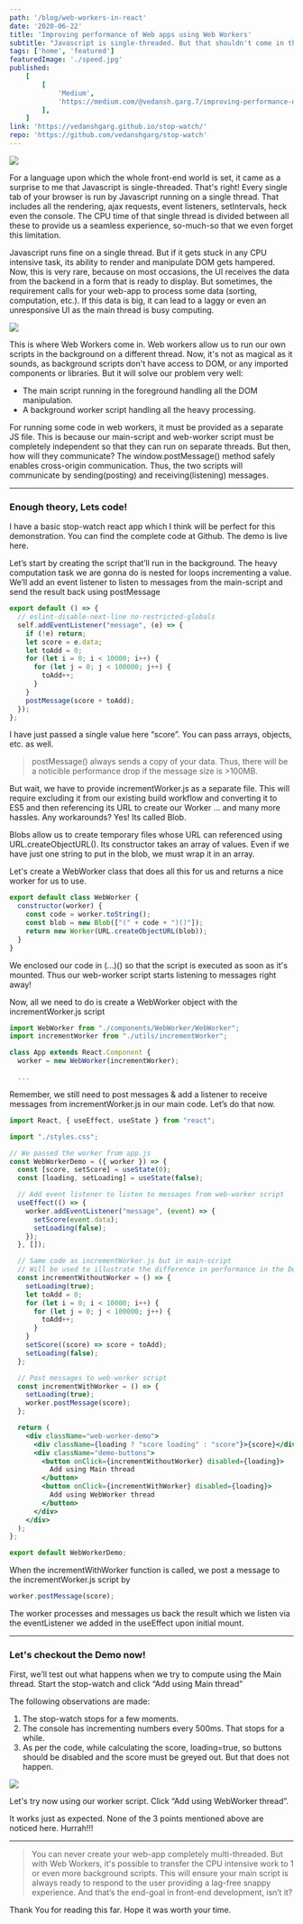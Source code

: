 ```yaml
---
path: '/blog/web-workers-in-react'
date: '2020-06-22'
title: 'Improving performance of Web apps using Web Workers'
subtitle: "Javascript is single-threaded. But that shouldn't come in the way of a lag-free experience. And WebWorkers help with just that!"
tags: ['home', 'featured']
featuredImage: './speed.jpg'
published:
    [
        [
            'Medium',
            'https://medium.com/@vedansh.garg.7/improving-performance-of-web-apps-using-web-workers-d69ae011126e',
        ],
    ]
link: 'https://vedanshgarg.github.io/stop-watch/'
repo: 'https://github.com/vedanshgarg/stop-watch'
---
```

![](./speed.jpg)

For a language upon which the whole front-end world is set, it came as a surprise to me that Javascript is single-threaded. That's right! Every single tab of your browser is run by Javascript running on a single thread. That includes all the rendering, ajax requests, event listeners, setIntervals, heck even the console. The CPU time of that single thread is divided between all these to provide us a seamless experience, so-much-so that we even forget this limitation.

Javascript runs fine on a single thread. But if it gets stuck in any CPU intensive task, its ability to render and manipulate DOM gets hampered. Now, this is very rare, because on most occasions, the UI receives the data from the backend in a form that is ready to display. But sometimes, the requirement calls for your web-app to process some data (sorting, computation, etc.). If this data is big, it can lead to a laggy or even an unresponsive UI as the main thread is busy computing.

![](./unresponsive.jpg)

This is where Web Workers come in. Web workers allow us to run our own scripts in the background on a different thread. Now, it's not as magical as it sounds, as background scripts don't have access to DOM, or any imported components or libraries. But it will solve our problem very well:

* The main script running in the foreground handling all the DOM manipulation.
* A background worker script handling all the heavy processing.

For running some code in web workers, it must be provided as a separate JS file. This is because our main-script and web-worker script must be completely independent so that they can run on separate threads. But then, how will they communicate? The window.postMessage() method safely enables cross-origin communication. Thus, the two scripts will communicate by sending(posting) and receiving(listening) messages.

---

### Enough theory, Lets code!

I have a basic stop-watch react app which I think will be perfect for this demonstration. You can find the complete code at Github. The demo is live here.

Let’s start by creating the script that’ll run in the background. The heavy computation task we are gonna do is nested for loops incrementing a value. We’ll add an event listener to listen to messages from the main-script and send the result back using postMessage

```jsx
export default () => {
  // eslint-disable-next-line no-restricted-globals
  self.addEventListener("message", (e) => {
    if (!e) return;
    let score = e.data;
    let toAdd = 0;
    for (let i = 0; i < 10000; i++) {
      for (let j = 0; j < 100000; j++) {
        toAdd++;
      }
    }
    postMessage(score + toAdd);
  });
};
```

I have just passed a single value here “score”. You can pass arrays, objects, etc. as well.

> postMessage() always sends a copy of your data. Thus, there will be a noticible performance drop if the message size is >100MB.

But wait, we have to provide incrementWorker.js as a separate file. This will require excluding it from our existing build workflow and converting it to ES5 and then referencing its URL to create our Worker … and many more hassles. Any workarounds? Yes! Its called Blob.

Blobs allow us to create temporary files whose URL can referenced using URL.createObjectURL(). Its constructor takes an array of values. Even if we have just one string to put in the blob, we must wrap it in an array.

Let's create a WebWorker class that does all this for us and returns a nice worker for us to use.

```jsx
export default class WebWorker {
  constructor(worker) {
    const code = worker.toString();
    const blob = new Blob(["(" + code + ")()"]);
    return new Worker(URL.createObjectURL(blob));
  }
}
```

We enclosed our code in (...)() so that the script is executed as soon as it's mounted. Thus our web-worker script starts listening to messages right away!

Now, all we need to do is create a WebWorker object with the incrementWorker.js script

```jsx
import WebWorker from "./components/WebWorker/WebWorker";
import incrementWorker from "./utils/incrementWorker";

class App extends React.Component {
  worker = new WebWorker(incrementWorker);

  ...
```

Remember, we still need to post messages & add a listener to receive messages from incrementWorker.js in our main code. Let’s do that now.

```jsx
import React, { useEffect, useState } from "react";

import "./styles.css";

// We passed the worker from app.js
const WebWorkerDemo = ({ worker }) => {
  const [score, setScore] = useState(0);
  const [loading, setLoading] = useState(false);

  // Add event listener to listen to messages from web-worker script
  useEffect(() => {
    worker.addEventListener("message", (event) => {
      setScore(event.data);
      setLoading(false);
    });
  }, []);

  // Same code as incrementWorker.js but in main-script
  // Will be used to illustrate the difference in performance in the Demo application
  const incrementWithoutWorker = () => {
    setLoading(true);
    let toAdd = 0;
    for (let i = 0; i < 10000; i++) {
      for (let j = 0; j < 100000; j++) {
        toAdd++;
      }
    }
    setScore((score) => score + toAdd);
    setLoading(false);
  };

  // Post messages to web-worker script
  const incrementWithWorker = () => {
    setLoading(true);
    worker.postMessage(score);
  };

  return (
    <div className="web-worker-demo">
      <div className={loading ? "score loading" : "score"}>{score}</div>
      <div className="demo-buttons">
        <button onClick={incrementWithoutWorker} disabled={loading}>
          Add using Main thread
        </button>
        <button onClick={incrementWithWorker} disabled={loading}>
          Add using WebWorker thread
        </button>
      </div>
    </div>
  );
};

export default WebWorkerDemo;
```

When the incrementWithWorker function is called, we post a message to the incrementWorker.js script by

```jsx
worker.postMessage(score);
```

The worker processes and messages us back the result which we listen via the eventListener we added in the useEffect upon initial mount.

---

### Let's checkout the Demo now!

First, we’ll test out what happens when we try to compute using the Main thread. Start the stop-watch and click “Add using Main thread”

The following observations are made:

1. The stop-watch stops for a few moments.
2. The console has incrementing numbers every 500ms. That stops for a while.
3. As per the code, while calculating the score, loading=true, so buttons should be disabled and the score must be greyed out. But that does not happen.

![](./demo.png)

Let's try now using our worker script. Click “Add using WebWorker thread”.

It works just as expected. None of the 3 points mentioned above are noticed here. Hurrah!!!

---
> You can never create your web-app completely multi-threaded. But with Web Workers, it's possible to transfer the CPU intensive work to 1 or even more background scripts. This will ensure your main script is always ready to respond to the user providing a lag-free snappy experience. And that’s the end-goal in front-end development, isn’t it?

Thank You for reading this far. Hope it was worth your time.

